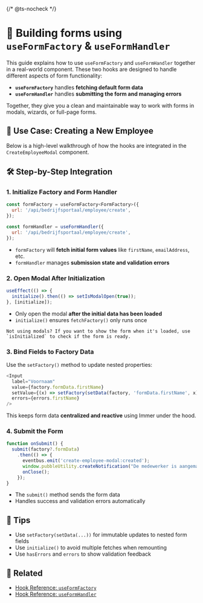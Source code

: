 {/* @ts-nocheck */}


# 🧩 Building forms using `useFormFactory` & `useFormHandler`

This guide explains how to use `useFormFactory` and `useFormHandler` together in a real-world component. These two hooks are designed to handle different aspects of form functionality:

- **`useFormFactory`** handles **fetching default form data**
- **`useFormHandler`** handles **submitting the form and managing errors**

Together, they give you a clean and maintainable way to work with forms in modals, wizards, or full-page forms.

## 🎯 Use Case: Creating a New Employee

Below is a high-level walkthrough of how the hooks are integrated in the `CreateEmployeeModal` component.

## 🛠️ Step-by-Step Integration

### 1. **Initialize Factory and Form Handler**

```javascript
const formFactory = useFormFactory<FormFactory>({
  url: '/api/bedrijfsportaal/employee/create',
});

const formHandler = useFormHandler({
  url: '/api/bedrijfsportaal/employee/create',
});
```

- `formFactory` will **fetch initial form values** like `firstName`, `emailAddress`, etc.
- `formHandler` manages **submission state and validation errors**

### 2. **Open Modal After Initialization**

```javascript
useEffect(() => {
  initialize().then(() => setIsModalOpen(true));
}, [initialize]);
```

- Only open the modal **after the initial data has been loaded**
- `initialize()` ensures `fetchFactory()` only runs once

<Callout variant="info">

    Not using modals? If you want to show the form when it's loaded, use `isInitialized` to check if the form is ready.

</Callout>

### 3. **Bind Fields to Factory Data**

Use the `setFactory()` method to update nested properties:

```javascript
<Input
  label="Voornaam"
  value={factory.formData.firstName}
  setValue={(x) => setFactory(setData(factory, 'formData.firstName', x))}
  errors={errors.firstName}
/>
```

This keeps form data **centralized and reactive** using Immer under the hood.

### 4. **Submit the Form**

```javascript
function onSubmit() {
  submit(factory?.formData)
    .then(() => {
      eventbus.emit('create-employee-modal:created');
      window.pubbleUtility.createNotification("De medewerker is aangemaakt.");
      onClose();
    });
}
```

- The `submit()` method sends the form data
- Handles success and validation errors automatically

## 🧠 Tips

- Use `setFactory(setData(...))` for immutable updates to nested form fields
- Use `initialize()` to avoid multiple fetches when remounting
- Use `hasErrors` and `errors` to show validation feedback

## 📎 Related

- [Hook Reference: `useFormFactory`](/?path=/docs/hooks-useformfactory--docs)
- [Hook Reference: `useFormHandler`](/?path=/docs/hooks-useformhandler--docs)